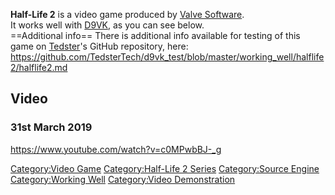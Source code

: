 <strong>Half-Life 2</strong> is a video game produced by [[Valve Software]].
<br />
It works well with [[D9VK]], as you can see below.
<br />
==Additional info==
There is additional info available for testing of this game on [[User:Tedster|Tedster]]'s GitHub repository, here:
<br />
https://github.com/TedsterTech/d9vk_test/blob/master/working_well/halflife2/halflife2.md

==Video==
===31st March 2019===
<youtube>https://www.youtube.com/watch?v=c0MPwbBJ-_g</youtube>

[[Category:Video Game]]
[[Category:Half-Life 2 Series]]
[[Category:Source Engine]]
[[Category:Working Well]]
[[Category:Video Demonstration]]
